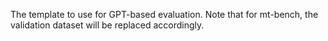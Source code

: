 The template to use for GPT-based evaluation. Note that for mt-bench, the validation dataset will be replaced accordingly.